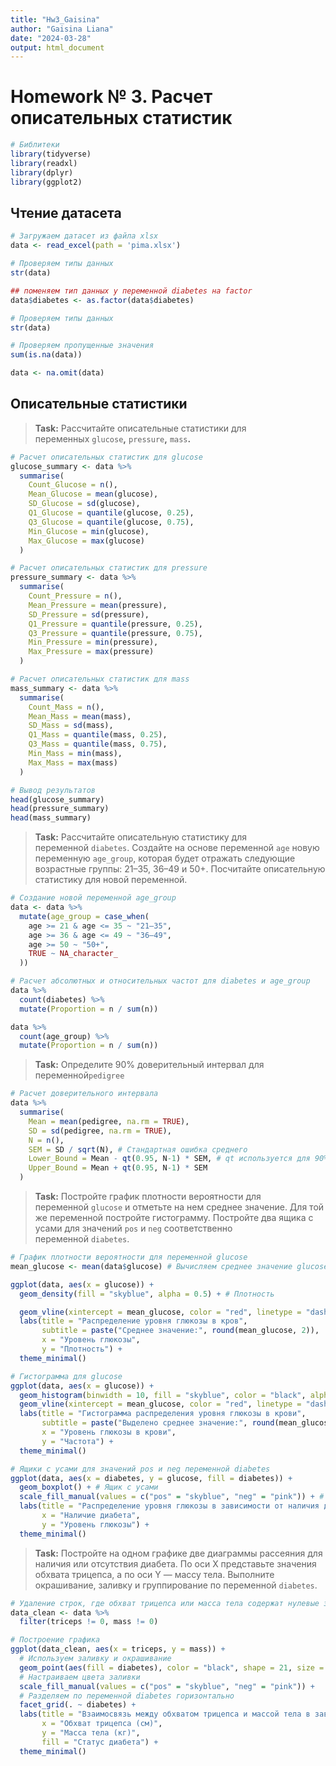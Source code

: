 ```yaml
---
title: "Hw3_Gaisina"
author: "Gaisina Liana"
date: "2024-03-28"
output: html_document
---
```


# Homework № **3. Расчет описательных статистик**

```r
# Библитеки
library(tidyverse)
library(readxl)
library(dplyr)
library(ggplot2)
```

## Чтение датасета

```r
# Загружаем датасет из файла xlsx
data <- read_excel(path = 'pima.xlsx')

# Проверяем типы данных
str(data)
```

```r
## поменяем тип данных у переменной diabetes на factor
data$diabetes <- as.factor(data$diabetes)

# Проверяем типы данных
str(data)
```

```r
# Проверяем пропущенные значения
sum(is.na(data))

data <- na.omit(data)
```

## Описательные статистики

> **Task:** Рассчитайте описательные статистики для переменных `glucose`**,** `pressure`**,** `mass`**.**

```r
# Расчет описательных статистик для glucose
glucose_summary <- data %>% 
  summarise(
    Count_Glucose = n(),
    Mean_Glucose = mean(glucose),
    SD_Glucose = sd(glucose),
    Q1_Glucose = quantile(glucose, 0.25),
    Q3_Glucose = quantile(glucose, 0.75),
    Min_Glucose = min(glucose),
    Max_Glucose = max(glucose)
  )

# Расчет описательных статистик для pressure
pressure_summary <- data %>% 
  summarise(
    Count_Pressure = n(),
    Mean_Pressure = mean(pressure),
    SD_Pressure = sd(pressure),
    Q1_Pressure = quantile(pressure, 0.25),
    Q3_Pressure = quantile(pressure, 0.75),
    Min_Pressure = min(pressure),
    Max_Pressure = max(pressure)
  )

# Расчет описательных статистик для mass
mass_summary <- data %>% 
  summarise(
    Count_Mass = n(),
    Mean_Mass = mean(mass),
    SD_Mass = sd(mass),
    Q1_Mass = quantile(mass, 0.25),
    Q3_Mass = quantile(mass, 0.75),
    Min_Mass = min(mass),
    Max_Mass = max(mass)
  )

# Вывод результатов
head(glucose_summary)
head(pressure_summary)
head(mass_summary)
```

> **Task:** Рассчитайте описательную статистику для переменной `diabetes`. Создайте на основе переменной `age` новую переменную `age_group`, которая будет отражать следующие возрастные группы: 21–35, 36–49 и 50+. Посчитайте описательную статистику для новой переменной. 

```r

# Создание новой переменной age_group
data <- data %>%
  mutate(age_group = case_when(
    age >= 21 & age <= 35 ~ "21–35",
    age >= 36 & age <= 49 ~ "36–49",
    age >= 50 ~ "50+",
    TRUE ~ NA_character_
  ))

# Расчет абсолютных и относительных частот для diabetes и age_group
data %>% 
  count(diabetes) %>%
  mutate(Proportion = n / sum(n))

data %>%
  count(age_group) %>%
  mutate(Proportion = n / sum(n))


```

> **Task:** Определите 90% доверительный интервал для переменной`pedigree`

```r
# Расчет доверительного интервала
data %>% 
  summarise(
    Mean = mean(pedigree, na.rm = TRUE),
    SD = sd(pedigree, na.rm = TRUE),
    N = n(),
    SEM = SD / sqrt(N), # Стандартная ошибка среднего
    Lower_Bound = Mean - qt(0.95, N-1) * SEM, # qt используется для 90% интервала (двусторонний тест)
    Upper_Bound = Mean + qt(0.95, N-1) * SEM
  )
```

> **Task:** Постройте график плотности вероятности для переменной `glucose` и отметьте на нем среднее значение. Для той же переменной постройте гистограмму. Постройте два ящика с усами для значений `pos` и `neg` соответственно переменной `diabetes`. 

```r
# График плотности вероятности для переменной glucose
mean_glucose <- mean(data$glucose) # Вычисляем среднее значение glucose

ggplot(data, aes(x = glucose)) +
  geom_density(fill = "skyblue", alpha = 0.5) + # Плотность

  geom_vline(xintercept = mean_glucose, color = "red", linetype = "dashed") + 
  labs(title = "Распределение уровня глюкозы в кров",
       subtitle = paste("Среднее значение:", round(mean_glucose, 2)),
       x = "Уровень глюкозы",
       y = "Плотность") +
  theme_minimal() 


```

```r
# Гистограмма для glucose
ggplot(data, aes(x = glucose)) +
  geom_histogram(binwidth = 10, fill = "skyblue", color = "black", alpha = 0.7) + # Гистограмма
  geom_vline(xintercept = mean_glucose, color = "red", linetype = "dashed") + # Среднее значение
  labs(title = "Гистограмма распределения уровня глюкозы в крови",
       subtitle = paste("Выделено среднее значение:", round(mean_glucose, 2)),
       x = "Уровень глюкозы в крови",
       y = "Частота") +
  theme_minimal()
```

```r

# Ящики с усами для значений pos и neg переменной diabetes
ggplot(data, aes(x = diabetes, y = glucose, fill = diabetes)) +
  geom_boxplot() + # Ящик с усами
  scale_fill_manual(values = c("pos" = "skyblue", "neg" = "pink")) + # Настраиваем цвета
  labs(title = "Распределение уровня глюкозы в зависимости от наличия диабета",
       x = "Наличие диабета",
       y = "Уровень глюкозы") +
  theme_minimal()
```

> **Task:** Постройте на одном графике две диаграммы рассеяния для наличия или отсутствия диабета. По оси X представьте значения обхвата трицепса, а по оси Y — массу тела. Выполните окрашивание, заливку и группирование по переменной `diabetes`.

```r
# Удаление строк, где обхват трицепса или масса тела содержат нулевые значения
data_clean <- data %>%
  filter(triceps != 0, mass != 0)

# Построение графика
ggplot(data_clean, aes(x = triceps, y = mass)) +
  # Используем заливку и окрашивание
  geom_point(aes(fill = diabetes), color = "black", shape = 21, size = 3, alpha=0.9) + 
  # Настраиваем цвета заливки
  scale_fill_manual(values = c("pos" = "skyblue", "neg" = "pink")) + 
  # Разделяем по переменной diabetes горизонтально
  facet_grid(. ~ diabetes) + 
  labs(title = "Взаимосвязь между обхватом трицепса и массой тела в зависимости от статуса диабета",
       x = "Обхват трицепса (см)",
       y = "Масса тела (кг)",
       fill = "Статус диабета") +
  theme_minimal()

```
